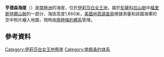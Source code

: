 {{coord|83|5|S|50|35|W|source:GNIS|display=title}}

'''亨德森海崖'''（{{lang-en|Henderson Bluff}}）是[[南極洲|南極洲]]的海崖，位於[[伊莉莎白女王地|伊莉莎白女王地]]，屬於[[彭薩科拉山脈|彭薩科拉山脈]]中[[福里斯特爾山脈|福里斯特爾山脈]]的一部分，海拔高度1,660米，[[美國地質調查局|美國地質調查局]]根據測量和該國海軍的空中照片繪入地圖，現時由[[南極條約體系|南極條約體系]]管理。

==參考資料==
{{cite gnis | type = antarid | id = 6638| name = Henderson Bluff | accessdate = 2012-06-11}}

{{DEFAULTSORT:Henderson Bluff}}
[[Category:伊莉莎白女王地懸崖|Category:伊莉莎白女王地懸崖]]
[[Category:南极条约体系|Category:南极条约体系]]


{{QueenElizabethLand-geo-stub}}